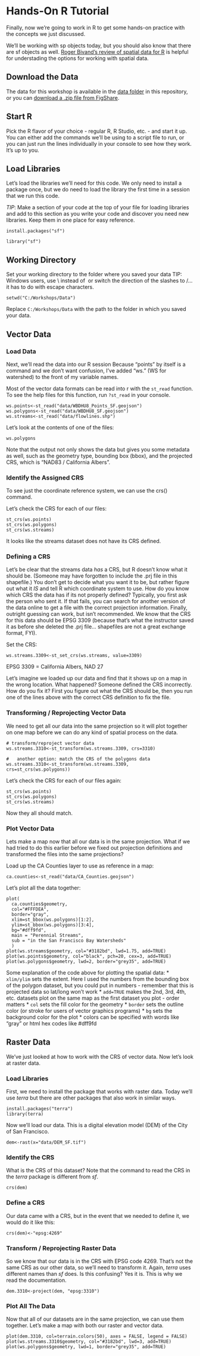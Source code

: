 # Hands-On R Tutorial
Finally, now we're going to work in R to get some hands-on practice with the concepts we just discussed.

We'll be working with sp objects today, but you should also know that there are sf objects as well.  [Roger Bivand's review of spatial data for R](https://cran.r-project.org/web/views/Spatial.html) is helpful for understading the options for working with spatial data.

## Download the Data

The data for this workshop is available in the [data folder](https://github.com/MicheleTobias/R-Projections-Workshop/tree/master/Data) in this repository, or you can [download a .zip file from FigShare](https://figshare.com/s/f68e06c4177e27d0aa47).

## Start R
Pick the R flavor of your choice - regular R, R Studio, etc. - and start it up.  You can either add the commands we'll be using to a script file to run, or you can just run the lines individually in your console to see how they work.  It's up to you.

## Load Libraries
Let's load the libraries we'll need for this code. We only need to install a package once, but we do need to load the library the first time in a session that we run this code.

*TIP*: Make a section of your code at the top of your file for loading libraries and add to this section as you write your code and discover you need new libraries. Keep them in one place for easy reference.

```
install.packages("sf")

library("sf")
```

## Working Directory
Set your working directory to the folder where you saved your data
TIP: Windows users, use \\\ instead of \ or switch the direction of the slashes to /... it has to do with escape characters.

```
setwd("C:/Workshops/Data")
```
Replace `C:/Workshops/Data` with the path to the folder in which you saved your data.

## Vector Data

### Load Data
Next, we'll read the data into our R session
Because "points" by itself is a command and we don't want confusion, I've added "ws." (WS for watershed) to the front of my variable names.

Most of the vector data formats can be read into r with the ```st_read``` function. To see the help files for this function, run ```?st_read``` in your console.

```
ws.points<-st_read("data/WBDHU8_Points_SF.geojson")
ws.polygons<-st_read("data/WBDHU8_SF.geojson")
ws.streams<-st_read("data/flowlines.shp")
```


Let's look at the contents of one of the files:

```
ws.polygons
```

Note that the output not only shows the data but gives you some metadata as well, such as the geometry type, bounding box (bbox), and the projected CRS, which is "NAD83 / California Albers".


### Identify the Assigned CRS
To see just the coordinate reference system, we can use the crs() command.

Let's check the CRS for each of our files:

```
st_crs(ws.points)
st_crs(ws.polygons)
st_crs(ws.streams)
```

It looks like the streams dataset does not have its CRS defined.  

### Defining a CRS
Let's be clear that the streams data *has* a CRS, but R doesn't know what it should be.  (Someone may have forgotten to include the .prj file in this shapefile.)  You don't get to decide what you want it to be, but rather figure out what it *IS* and tell R which coordinate system to use.  How do you  know which CRS the data has if its not properly defined?  Typically, you first ask the person who sent it.  If that fails, you can search for another version of the data online to get a file with the correct projection information.  Finally, outright guessing can work, but isn't recommended.  We know that the CRS for this data should be EPSG 3309 (because that's what the instructor saved it as before she deleted the .prj file... shapefiles are not a great exchange format, FYI).

Set the CRS:

```
ws.streams.3309<-st_set_crs(ws.streams, value=3309) 

```

EPSG 3309 = California Albers, NAD 27

Let's imagine we loaded up our data and find that it shows up on a map in the wrong location.  What happened?  Someone defined the CRS incorrectly.
How do you fix it?  First you figure out what the CRS should be, then you run one of the lines above with the correct CRS definition to fix the file.

### Transforming / Reprojecting Vector Data
We need to get all our data into the same projection so it will plot together on one map before we can do any kind of spatial process on the data.

```
# transform/reproject vector data
ws.streams.3310<-st_transform(ws.streams.3309, crs=3310)

#   another option: match the CRS of the polygons data
ws.streams.3310<-st_transform(ws.streams.3309, crs=st_crs(ws.polygons))
```

Let's check the CRS for each of our files again:

```
st_crs(ws.points)
st_crs(ws.polygons)
st_crs(ws.streams)
```
Now they all should match.

### Plot Vector Data
Lets make a map now that all our data is in the same projection.  What if we had tried to do this earlier before we fixed out projection definitions and transformed the files into the same projections?

Load up the CA Counties layer to use as reference in a map:

```
ca.counties<-st_read("data/CA_Counties.geojson")
```

Let's plot all the data together:
```
plot(
  ca.counties$geometry, 
  col="#FFFDEA", 
  border="gray", 
  xlim=st_bbox(ws.polygons)[1:2], 
  ylim=st_bbox(ws.polygons)[3:4], 
  bg="#dff9fd",  
  main = "Perennial Streams",
  sub = "in the San Francisco Bay Watersheds"
  )
plot(ws.streams$geometry, col="#3182bd", lwd=1.75, add=TRUE)
plot(ws.points$geometry, col="black", pch=20, cex=3, add=TRUE)
plot(ws.polygons$geometry, lwd=2, border="grey35", add=TRUE)
```
Some explanation of the code above for plotting the spatial data:
* ```xlim/ylim``` sets the extent.  Here I used the numbers from the bounding box of the polygon dataset, but you could put in numbers - remember that this is projected data so lat/long won't work
* ```add=TRUE``` makes the 2nd, 3rd, 4th, etc. datasets plot on the same map as the first dataset you plot - order matters
* ```col``` sets the fill color for the geometry
* ```border``` sets the outline color (or stroke for users of vector graphics programs)
* ```bg``` sets the background color for the plot
* colors can be specified with words like "gray" or html hex codes like #dff9fd

## Raster Data

We've just looked at how to work with the CRS of vector data. Now let's look at raster data.

### Load Libraries

First, we need to install the package that works with raster data. Today we'll use *terra* but there are other packages that also work in similar ways.

```
install.packages("terra")
library(terra)
```
Now we'll load our data. This is a digital elevation model (DEM) of the City of San Francisco.

```
dem<-rast(x="data/DEM_SF.tif")
```

### Identify the CRS
What is the CRS of this dataset? Note that the command to read the CRS in the *terra* package is different from *sf*.

```
crs(dem)
```

### Define a CRS
Our data came with a CRS, but in the event that we needed to define it, we would do it like this:

```
crs(dem)<-"epsg:4269"
```

### Transform / Reprojecting Raster Data
So we know that our data is in the CRS with EPSG code 4269. That's not the same CRS as our other data, so we'll need to transform it. Again, *terra* uses different names than *sf* does. Is this confusing? Yes it is. This is why we read the documentation.

```
dem.3310<-project(dem, "epsg:3310")
```

### Plot All The Data
Now that all of our datasets are in the same projection, we can use them together. Let's make a map with both our raster and vector data.

```
plot(dem.3310, col=terrain.colors(50), axes = FALSE, legend = FALSE)
plot(ws.streams.3310$geometry, col="#3182bd", lwd=3, add=TRUE)
plot(ws.polygons$geometry, lwd=1, border="grey35", add=TRUE)
```


